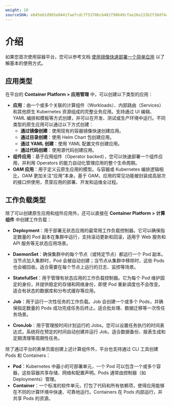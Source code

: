 ```yaml
---
weight: 10
sourceSHA: e645e61d965e8441faefcdc7f5370bcb481f90649cfae26e133b2f38df4a81e6
---
```


# 介绍

如果您首次使用容器平台，您可以参考文档 [使用镜像快速部署一个简单应用](./quick_start/quick_start_app.mdx) 以了解基本的使用方式。

## 应用类型

在平台的 **Container Platform > 应用管理** 中，可以创建以下类型的应用：

- **应用**：由一个或多个关联的计算组件（Workloads）、内部路由（Services）和其他原生 Kubernetes 资源组成的完整业务应用。支持通过 UI 编辑、YAML 编排和模板等方式创建，并可以在开发、测试或生产环境中运行。不同类型的原生应用可以通过以下方式创建：
  - **通过镜像创建**：使用现有的容器镜像快速创建应用。
  - **通过目录创建**：使用 Helm Chart 包创建应用。
  - **通过 YAML 创建**：使用 YAML 配置文件创建应用。
  - **通过代码创建**：使用源代码创建应用。
- **组件应用**：基于应用组件（Operator backed），您可以快速部署一个组件应用，并利用 Operators 的能力自动化管理应用的整个生命周期。
- **OAM 应用**：用于定义云原生应用的模型。与容器或 Kubernetes 编排逻辑相比，OAM 更加关注“应用”本身。基于 OAM，应用的常见功能被封装成高层次的接口供使用，贯穿应用的部署、开发和运维全过程。

## 工作负载类型

除了可以创建原生应用和组件应用外，还可以直接在 **Container Platform > 计算组件** 中创建工作负载：

- **Deployment**：用于部署无状态应用的最常用工作负载控制器。它可以确保指定数量的 Pod 副本在集群中运行，支持滚动更新和回滚，适用于 Web 服务和 API 服务等无状态应用场景。

- **DaemonSet**：确保集群中的每个节点（或特定节点）都运行一个 Pod 副本。当节点加入集群时，Pod 会被自动创建；当节点从集群中移除时，这些 Pods 也会被回收。适合需要在每个节点上运行的日志、监控等场景。

- **StatefulSet**：用于管理有状态应用的工作负载控制器。它为每个 Pod 维护固定的身份，并提供稳定的存储和网络身份，即使 Pod 重新调度也不会改变。适合有状态的数据库和分布式缓存等应用。

- **Job**：用于运行一次性任务的工作负载。Job 会创建一个或多个 Pods，并确保指定数量的 Pods 成功完成任务后终止。适合批处理、数据迁移等一次性任务场景。

- **CronJob**：用于管理按时间计划运行的 Jobs。您可以设置任务执行的时间表达式，系统将在预定的时间自动创建并运行 Job。适合数据备份、报表生成和定期清理等周期性任务。

除了通过平台的表单页面创建上述计算组件外，平台也支持通过 CLI 工具创建 Pods 和 Containers：

- **Pod**：Kubernetes 中最小的可部署单元，一个 Pod 可以包含一个或多个容器，这些容器共享存储、网络和配置声明。Pods 通常由控制器（如 Deployments）管理。
- **Container**：一个标准的软件单元，打包了代码和所有依赖项，使得应用能够在不同的计算环境中快速、可靠地运行。Containers 在 Pods 内部运行，并共享 Pods 的资源。
